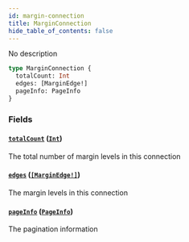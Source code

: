 ```yaml
---
id: margin-connection
title: MarginConnection
hide_table_of_contents: false
---
```



No description

```graphql
type MarginConnection {
  totalCount: Int
  edges: [MarginEdge!]
  pageInfo: PageInfo
}
```


### Fields

#### [`totalCount`](#) ([`Int`](/docs/mainnet/graphql/scalars/int))

The total number of margin levels in this connection


#### [`edges`](#) ([`[MarginEdge!]`](/docs/mainnet/graphql/objects/margin-edge))

The margin levels in this connection


#### [`pageInfo`](#) ([`PageInfo`](/docs/mainnet/graphql/objects/page-info))

The pagination information




